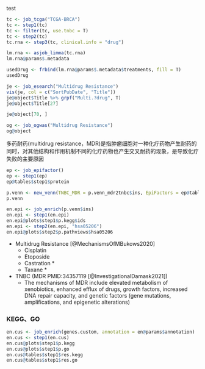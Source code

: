 

test

```r
tc <- job_tcga("TCGA-BRCA")
tc <- step1(tc)
tc <- filter(tc, use.tnbc = T)
tc <- step2(tc)
tc.rna <- step3(tc, clinical.info = "drug")

lm.rna <- asjob_limma(tc.rna)
lm.rna@params$.metadata

usedDrug <- frbind(lm.rna@params$.metadata$treatments, fill = T)
usedDrug

```


```r
je <- job_esearch("Multidrug Resistance")
vis(je, col = c("SortPubDate", "Title"))
je@object$Title %>% grpf("Multi.?drug", T)
je@object$Title[27]

je@object[70, ]

og <- job_ogwas("Multidrug Resistance")
og@object

```

多药耐药(multidrug resistance，MDR)是指肿瘤细胞对一种化疗药物产生耐药的同时，对其他结构和作用机制不同的化疗药物也产生交叉耐药的现象，是导致化疗失败的主要原因


```r


ep <- job_epifactor()
ep <- step1(ep)
ep@tables$step1$protein

p.venn <- new_venn(TNBC_MDR = p.venn_mdr2tnbc$ins, EpiFactors = ep@tables$step1$protein$HGNC_symbol)
p.venn

en.epi <- job_enrich(p.venn$ins)
en.epi <- step1(en.epi)
en.epi@plots$step1$p.kegg$ids
en.epi <- step2(en.epi, "hsa05206")
en.epi@plots$step2$p.pathviews$hsa05206
```


- Multidrug Resistance [@MechanismsOfMBukows2020]
    - Cisplatin
    - Etoposide
    - Castration *
    - Taxane *
- TNBC (MDR PMID:34357119 [@InvestigationalDamask2021])
    -  The mechanisms of MDR include elevated metabolism of xenobiotics,
      enhanced efflux of drugs, growth factors, increased DNA repair capacity,
      and genetic factors (gene mutations, amplifications, and epigenetic
      alterations)


### KEGG、GO

```r
en.cus <- job_enrich(genes.custom, annotation = en@params$annotation)
en.cus <- step1(en.cus)
en.cus@plots$step1$p.kegg
en.cus@plots$step1$p.go
en.cus@tables$step1$res.kegg
en.cus@tables$step1$res.go
```

